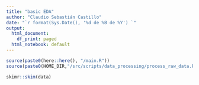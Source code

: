 ```yaml
---
title: "basic EDA"
author: "Claudio Sebastián Castillo"
date: "`r format(Sys.Date(), '%d de %B de %Y') `"
output:
  html_document:
    df_print: paged
  html_notebook: default
---
```


```r
source(paste0(here::here(), "/main.R"))
source(paste0(HOME_DIR,"/src/scripts/data_processing/process_raw_data.R"))
```

```r
skimr::skim(data)
```

